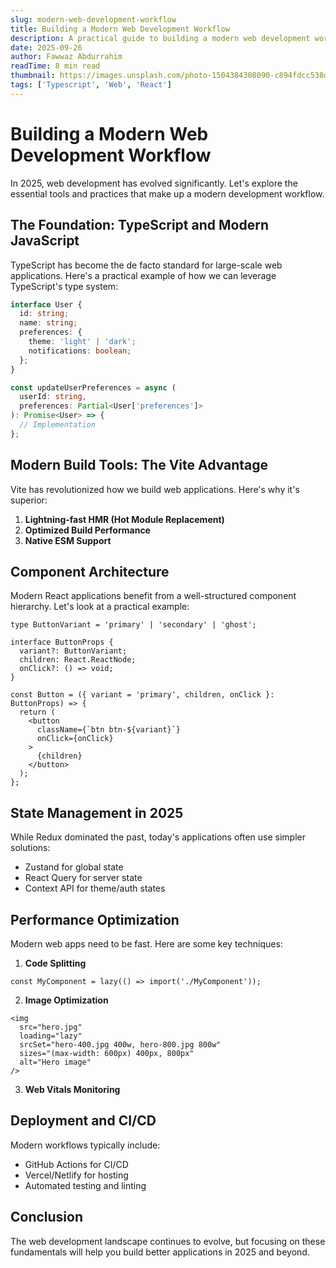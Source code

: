 ```yaml
---
slug: modern-web-development-workflow
title: Building a Modern Web Development Workflow
description: A practical guide to building a modern web development workflow using TypeScript, Vite, component architecture, and performance optimization techniques.
date: 2025-09-26
author: Fawwaz Abdurrahim
readTime: 8 min read
thumbnail: https://images.unsplash.com/photo-1504384308090-c894fdcc538d?q=80&w=650&auto=format&fit=crop
tags: ['Typescript', 'Web', 'React']
---
```


# Building a Modern Web Development Workflow

In 2025, web development has evolved significantly. Let's explore the essential tools and practices that make up a modern development workflow.

## The Foundation: TypeScript and Modern JavaScript

TypeScript has become the de facto standard for large-scale web applications. Here's a practical example of how we can leverage TypeScript's type system:

```typescript
interface User {
  id: string;
  name: string;
  preferences: {
    theme: 'light' | 'dark';
    notifications: boolean;
  };
}

const updateUserPreferences = async (
  userId: string, 
  preferences: Partial<User['preferences']>
): Promise<User> => {
  // Implementation
};
```

## Modern Build Tools: The Vite Advantage

Vite has revolutionized how we build web applications. Here's why it's superior:

1. **Lightning-fast HMR (Hot Module Replacement)**
2. **Optimized Build Performance**
3. **Native ESM Support**

## Component Architecture

Modern React applications benefit from a well-structured component hierarchy. Let's look at a practical example:

```tsx
type ButtonVariant = 'primary' | 'secondary' | 'ghost';

interface ButtonProps {
  variant?: ButtonVariant;
  children: React.ReactNode;
  onClick?: () => void;
}

const Button = ({ variant = 'primary', children, onClick }: ButtonProps) => {
  return (
    <button 
      className={`btn btn-${variant}`}
      onClick={onClick}
    >
      {children}
    </button>
  );
};
```

## State Management in 2025

While Redux dominated the past, today's applications often use simpler solutions:

- Zustand for global state
- React Query for server state
- Context API for theme/auth states

## Performance Optimization

Modern web apps need to be fast. Here are some key techniques:

1. **Code Splitting**
```tsx
const MyComponent = lazy(() => import('./MyComponent'));
```

2. **Image Optimization**
```tsx
<img 
  src="hero.jpg"
  loading="lazy"
  srcSet="hero-400.jpg 400w, hero-800.jpg 800w"
  sizes="(max-width: 600px) 400px, 800px"
  alt="Hero image"
/>
```

3. **Web Vitals Monitoring**

## Deployment and CI/CD

Modern workflows typically include:

- GitHub Actions for CI/CD
- Vercel/Netlify for hosting
- Automated testing and linting

## Conclusion

The web development landscape continues to evolve, but focusing on these fundamentals will help you build better applications in 2025 and beyond.

